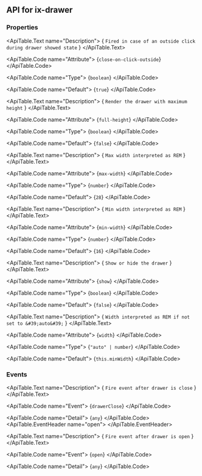 
## API for ix-drawer

### Properties

<ApiTable id="property-closeOnClickOutside">
  <ApiTable.PropertyHeader name="closeOnClickOutside" singleFramework="">
  </ApiTable.PropertyHeader>

  <ApiTable.Text name="Description">
    { `Fired in case of an outside click during drawer showed state` }
  </ApiTable.Text>

  <ApiTable.Code name="Attribute">
    {`close-on-click-outside`}
  </ApiTable.Code>

  <ApiTable.Code name="Type">
   {`boolean`}
  </ApiTable.Code>

  <ApiTable.Code name="Default">
    {`true`}
  </ApiTable.Code>

</ApiTable>
<ApiTable id="property-fullHeight">
  <ApiTable.PropertyHeader name="fullHeight" singleFramework="">
  </ApiTable.PropertyHeader>

  <ApiTable.Text name="Description">
    { `Render the drawer with maximum height` }
  </ApiTable.Text>

  <ApiTable.Code name="Attribute">
    {`full-height`}
  </ApiTable.Code>

  <ApiTable.Code name="Type">
   {`boolean`}
  </ApiTable.Code>

  <ApiTable.Code name="Default">
    {`false`}
  </ApiTable.Code>

</ApiTable>
<ApiTable id="property-maxWidth">
  <ApiTable.PropertyHeader name="maxWidth" singleFramework="">
  </ApiTable.PropertyHeader>

  <ApiTable.Text name="Description">
    { `Max width interpreted as REM` }
  </ApiTable.Text>

  <ApiTable.Code name="Attribute">
    {`max-width`}
  </ApiTable.Code>

  <ApiTable.Code name="Type">
   {`number`}
  </ApiTable.Code>

  <ApiTable.Code name="Default">
    {`28`}
  </ApiTable.Code>

</ApiTable>
<ApiTable id="property-minWidth">
  <ApiTable.PropertyHeader name="minWidth" singleFramework="">
  </ApiTable.PropertyHeader>

  <ApiTable.Text name="Description">
    { `Min width interpreted as REM` }
  </ApiTable.Text>

  <ApiTable.Code name="Attribute">
    {`min-width`}
  </ApiTable.Code>

  <ApiTable.Code name="Type">
   {`number`}
  </ApiTable.Code>

  <ApiTable.Code name="Default">
    {`16`}
  </ApiTable.Code>

</ApiTable>
<ApiTable id="property-show">
  <ApiTable.PropertyHeader name="show" singleFramework="">
  </ApiTable.PropertyHeader>

  <ApiTable.Text name="Description">
    { `Show or hide the drawer` }
  </ApiTable.Text>

  <ApiTable.Code name="Attribute">
    {`show`}
  </ApiTable.Code>

  <ApiTable.Code name="Type">
   {`boolean`}
  </ApiTable.Code>

  <ApiTable.Code name="Default">
    {`false`}
  </ApiTable.Code>

</ApiTable>
<ApiTable id="property-width">
  <ApiTable.PropertyHeader name="width" singleFramework="">
  </ApiTable.PropertyHeader>

  <ApiTable.Text name="Description">
    { `Width interpreted as REM if not set to &#39;auto&#39;` }
  </ApiTable.Text>

  <ApiTable.Code name="Attribute">
    {`width`}
  </ApiTable.Code>

  <ApiTable.Code name="Type">
   {`"auto" | number`}
  </ApiTable.Code>

  <ApiTable.Code name="Default">
    {`this.minWidth`}
  </ApiTable.Code>

</ApiTable>


### Events

<ApiTable id="event-drawerClose">
  <ApiTable.EventHeader name="drawerClose">
  </ApiTable.EventHeader>

  <ApiTable.Text name="Description">
    { `Fire event after drawer is close` }
  </ApiTable.Text>

  <ApiTable.Code name="Event">
    {`drawerClose`}
  </ApiTable.Code>

  <ApiTable.Code name="Detail">
    {`any`}
  </ApiTable.Code>
</ApiTable>
<ApiTable id="event-open">
  <ApiTable.EventHeader name="open">
  </ApiTable.EventHeader>

  <ApiTable.Text name="Description">
    { `Fire event after drawer is open` }
  </ApiTable.Text>

  <ApiTable.Code name="Event">
    {`open`}
  </ApiTable.Code>

  <ApiTable.Code name="Detail">
    {`any`}
  </ApiTable.Code>
</ApiTable>


